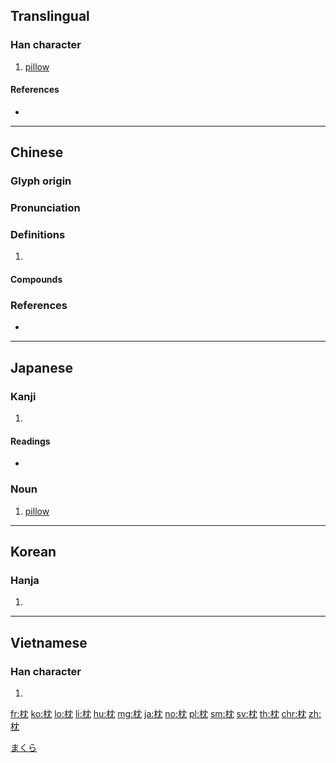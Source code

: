 ==Translingual==

===Han character===
{{Han char|rn=75|rad=木|as=04|sn=8|four=44912|canj=DLBU|ids=⿰木冘}}

# [[pillow]]

====References====
* {{Han ref|kx=0515.160|dkj=14546|dj=0903.150|hdz=21175.020|uh=6795|ud=26517|bh=AA45|bd=43589}}

----

==Chinese==
{{zh-forms}}

===Glyph origin===
{{Han etym}}

===Pronunciation===
{{zh-pron
|m=zhěn
|c=zam3,zam2
|h=pfs=chṳ́m
|mn=chím
|mc=y
|oc=y
|cat=
}}

===Definitions===
{{zh-hanzi}}

# {{rfdef|zh}}

====Compounds====
{{zh-der|一枕黃粱|伏枕|倒枕捶床|倒枕搥床|傷亡枕藉|共枕|冰枕|同衾共枕|呂公枕|大衾長枕|大迎枕|奉枕席|孤衾獨枕|安枕|安枕無憂|安枕而臥|寢苫枕塊|寢苫枕草|就枕|引枕|戀枕|扇枕溫席|扇枕溫衾|扇枕溫被|打枕捶床|抱枕|拂枕席|拐枕|捶床拍枕|捶床搗枕|搗枕搥床|曲肱而枕|枕中書|枕中記|枕中鴻寶|枕冷衾寒|枕塊|枕套|枕巾|枕席|枕席之歡|枕心|枕戈嘗膽|枕戈坐甲|枕戈寢甲|枕戈待敵|枕戈待旦|枕戈汗馬|枕戈泣血|枕戈飲膽|枕木|枕榻|枕流漱石|枕石漱流|枕箱|枕經藉史|枕腕|枕藉|枕邊人|枕邊細語|枕邊靈|枕頭|枕頭箱|枕骨|枕髁|椎床倒枕|死傷相枕|死相枕藉|死者相枕|民不安枕|泣血枕戈|溫席扇枕|漱流枕石|漱石枕流|熨衣枕|玉枕|繡花枕頭|臥不安枕|菊枕|落枕|葄枕|薦枕|薦枕席|藉草枕塊|衾寒枕冷|衾枕|衾枕之樂|角枕|警枕|軌枕|遊仙枕|長枕大被|雞鳴枕|靠枕|餓殍枕藉|高枕|高枕不虞|高枕勿憂|高枕安寢|高枕安臥|高枕無事|高枕無憂|高枕無虞|高枕而眠|高枕而臥}}

===References===
* {{R:yue:Hanzi}}

----

==Japanese==

===Kanji===
{{ja-kanji|rs=木04}}

# {{defn|lang=ja|sort=木04}}

====Readings====
* {{ja-readings|on=[[ちん]] (chin)|kun=[[まくら]] (makura)}}

{{wikipedia|lang=ja}}

===Noun===
{{ja-noun|まくら}}

# [[pillow]]

[[Category:ja:Bedding|まくら]]

----

==Korean==

===Hanja===
{{ko-hanja|hangeul=침|eumhun=|rv=chim|mr=ch'im|y=chim}}

# {{defn|lang=ko|sort=木04}}

----

==Vietnamese==

===Han character===
{{vi-readings|rs=木04|hanviet=[[chẳm]], [[chắm]], [[chẩm]], [[chũm]], [[chấm]], [[chỏm]]}}

# {{defn|lang=vi|sort=木04}}

[[fr:枕]]
[[ko:枕]]
[[lo:枕]]
[[li:枕]]
[[hu:枕]]
[[mg:枕]]
[[ja:枕]]
[[no:枕]]
[[pl:枕]]
[[sm:枕]]
[[sv:枕]]
[[th:枕]]
[[chr:枕]]
[[zh:枕]]